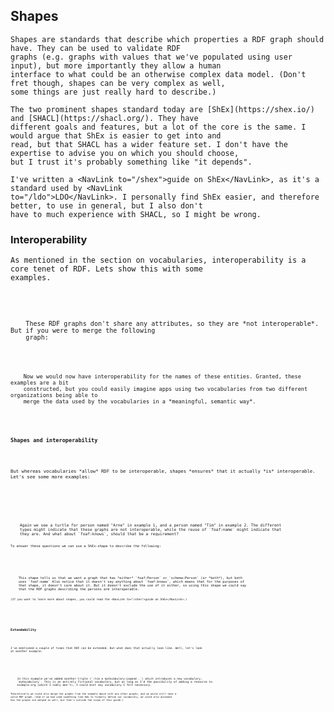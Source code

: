 
<Content>
    <h2 className="subtitle">Shapes</h2>

    Shapes are standards that describe which properties a RDF graph should have. They can be used to validate RDF
    graphs (e.g. graphs with values that we've populated using user input), but more importantly they allow a human
    interface to what could be an otherwise complex data model. (Don't fret though, shapes can be very complex as well,
    some things are just really hard to describe.)

    The two prominent shapes standard today are [ShEx](https://shex.io/) and [SHACL](https://shacl.org/). They have
    different goals and features, but a lot of the core is the same. I would argue that ShEx is easier to get into and
    read, but that SHACL has a wider feature set. I don't have the expertise to advise you on which you should choose,
    but I trust it's probably something like "it depends".

    I've written a <NavLink to="/shex">guide on ShEx</NavLink>, as it's a standard used by <NavLink
    to="/ldo">LDO</NavLink>. I personally find ShEx easier, and therefore better, to use in general, but I also don't
    have to much experience with SHACL, so I might be wrong.
</Content>

<Content>
    <h3 className="subtitle">Interoperability</h3>

    As mentioned in the section on vocabularies, interoperability is a core tenet of RDF. Lets show this with some
    examples.
</Content>

<Code code={personTurtle} id="EX1_personTurtle" language="turtle" noCopy={true}/>
<Code code={organizationTurtle} id="EX1_organizationTurtle" language="turtle" noCopy={true}/>

<Content>
    These RDF graphs don't share any attributes, so they are *not interoperable*. But if you were to merge the following
    graph:
</Content>

<Code code={nameInteroperabilityTurtle} id="EX1_nameInteroperabilityTurtle" language="turtle" noCopy={true}/>

<Content>
    Now we would now have interoperability for the names of these entities. Granted, these examples are a bit
    constructed, but you could easily imagine apps using two vocabularies from two different organizations being able to
    merge the data used by the vocabularies in a *meaningful, semantic way*.
</Content>

<Content>
    <h4 className="subtitle">Shapes and interoperability</h4>

    But whereas vocabularies *allow* RDF to be interoperable, shapes *ensures* that it actually *is* interoperable.
    Let's see some more examples:
</Content>

<Code code={personTurtle} id="EX2_personTurtle" language="turtle" noCopy={true}/>
<Code code={person2Turtle} id="EX2_person2Turtle" language="turtle" noCopy={true}/>

<Content>
    Again we see a turtle for person named "Arne" in example 1, and a person named "Tim" in example 2. The different
    types might indicate that these graphs are not interoperable, while the reuse of `foaf:name` might indicate that
    they are. And what about `foaf:knows`, should that be a requirement?

    To answer these questions we can use a ShEx-shape to describe the following:
</Content>

<Code code={personShape} id="EX2_personShape" language="turtle" noCopy={true}/>

<Content>
    This shape tells us that we want a graph that has *either* `foaf:Person` or `schema:Person` (or *both*), but both
    uses `foaf:name` Also notice that it doesn't say anything about `foaf:knows`, which means that for the purposes of
    that shape, it doesn't care about it. But it doesn't exclude the use of it either, so using this shape we could say
    that the RDF graphs describing the persons are interoperable.

    (If you want to learn more about shapes, you could read the <NavLink to="/shex">guide on ShEx</NavLink>.)
</Content>

<Content>
    <h4 className="subtitle">Extendability</h4>

    I've mentioned a couple of times that RDF can be extended. But what does that actually look like. Well, let's look
    at another example:
</Content>

<Code code={person2AlternateTurtle} id="EX2_person2AlternateShape" language="turtle" noCopy={true}/>

<Content>
    In this example we've added another triple (`:tim a myVocabulary:Legend .`) which introduces a new vocabulary,
    `myVocabulary`. This is an entirely fictional vocabulary, but as long as I'd the possibility of adding a resource to
    example.org (which I sadly don't), I could mint any vocabulary I felt necessary.

    Theoretically we could also merge the graphs from the example above with any other graphs, and we would still have a
    valid RDF graph. (And if we had used something like OWL to formally define our vocabulary, we could also automate
    how the graphs are merged as well, but that's outside the scope of this guide.)
</Content>

